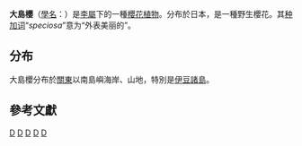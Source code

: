 {{Speciesbox
| image = Cerasus speciosa1.jpg
| image_caption = 大島櫻
| genus = Prunus subg. Cerasus 
| species = speciosa
| authority = (Koidz.) Nakai, 1915{{r|powo|Nakai1915}}
| synonyms ref ={{r|powo}}
| synonyms = {{collapsible list|title=基本異名|{{species list
|Prunus jamasakura var. speciosa |Koidz., 1911{{r|Koidz1911}}
}}}}{{collapsible list|title=同模異名|{{species list
|Cerasus speciosa |(Koidz.) H.Ohba, 1992
|Prunus × donarium subsp. speciosa |(Koidz.) Koidz., 1913{{r|Koidz1913}}
|Prunus × lannesiana f. speciosa |(Koidz.) Koehne, 1912{{r|Koehne1912}}
|Prunus mutabilis f. speciosa |(Koidz.) Miyoshi, 1916{{r|Miyoshi1916}}
|Prunus serrulata subvar. speciosa |(Koidz.) Makino, 1912{{r|Makino1912}}
|Prunus speciosa |(Koidz.) Ingram, 1925{{r|Ingram1925}}（[[同名|同名]]）{{r|ipni}}
}}}}{{collapsible list|title=異模異名|{{species list
|Prunus fimbriisepala |Nakai, 1949
|Prunus idzuensis |Nakai, 1952
|Prunus occultans |Nakai, 1949
}}}}
}}

'''大島櫻'''（[[學名|學名]]：{{lang|la|''Prunus speciosa''}}）是[[李屬|李屬]]{{r|powo}}下的一種[[櫻花|櫻花]]{{r|eflora|harvard}}[[植物|植物]]。分布於日本，是一種野生櫻花。{{r|Ohba1992}}其[[种加词|种加词]]“''speciosa''”意为“外表美丽的”。

== 分布 ==
大島櫻分布於[[关东地方|關東]]以南島嶼海岸、山地，特別是[[伊豆諸島|伊豆諸島]]。{{r|grin|bean3}}

== 參考文獻 ==
{{Reflist|30em|refs=
<ref name="Ohba1992">{{cite journal |author1=Ohba, H. |title=Japanese Cherry Trees under the Genus Cerasus (Rosaceae) |journal=''The Journal of Japanese Botany'' |date=1992 |volume=67 |issue=5 |pages=276-281 |url=http://www.jjbotany.com/pdf/JJB_067_276_281.pdf}}</ref>
<ref name=grin>Germplasm Resources Information Network: [http://www.ars-grin.gov/cgi-bin/npgs/html/taxon.pl?409782 ''Prunus speciosa''] {{Wayback|url=http://www.ars-grin.gov/cgi-bin/npgs/html/taxon.pl?409782 |date=20041119135522 }}</ref>
<ref name=bean3>Bean, W. J. (1980). ''Trees and Shrubs Hardy in the British Isles'' 8th ed., vol. 3. John Murray ISBN 0-7195-2427-X.</ref>
<ref name="powo">{{cite web |title=''Prunus speciosa'' (Koidz.) Nakai |url=http://www.plantsoftheworldonline.org/taxon/urn:lsid:ipni.org:names:730291-1 |website=''Plants of the World Online'' |publisher=Kew Science |accessdate=2021-11-07 |language=en}}</ref>
<ref name=Koidz1911>{{PDFlink|[https://www.jstage.jst.go.jp/article/jplantres1887/25/295/25_295_183/_pdf Notes on Japanese Rosaceae. III. ''The Botanical Magazine, Tokyo'' '''25'''(295): 186.]}}</ref>
<ref name=Makino1912>{{PDFlink|[https://www.jstage.jst.go.jp/article/jplantres1887/26/304/26_304_114/_pdf Observations on the Flora of Japan. ''The Botanical Magazine, Tokyo'' '''26'''(304): 117.]}}</ref>
<ref name=Koehne1912>{{Cite web |url=http://www.biodiversitylibrary.org/item/7032#page/283/mode/1up |title=Koehne, B.A.E. 1912. Neue japanische Arten und Formen von ''Prunus'' subgen. ''Cerasus''. ''Repertorium Specierum Novarum Regni Vegetabilis'' '''11'''(16-20): 268. |accessdate=2017-08-01 |archive-date=2017-07-28 |archive-url=https://web.archive.org/web/20170728221534/http://www.biodiversitylibrary.org/item/7032#page/283/mode/1up |dead-url=no }}</ref>
<ref name=Koidz1913>{{Cite web |url=http://www.biodiversitylibrary.org/item/31503#page/573/mode/1up |title=Koidzumi, G. 1913. Conspectus Rosacearum Japonicarum. ''The Journal of the College of Science, Imperial University of Tokyo'' '''34'''(2): 271. |accessdate=2017-08-01 |archive-date=2017-08-02 |archive-url=https://web.archive.org/web/20170802191129/http://www.biodiversitylibrary.org/item/31503#page/573/mode/1up |dead-url=no }}</ref>
<ref name=Nakai1915>{{PDFlink|[https://www.jstage.jst.go.jp/article/jplantres1887/29/344/29_344_133/_pdf Nakai, T. 1915. Praecursores ad Floram Sylvaticam. V. ''The Botanical Magazine, Tokyo'' '''29'''(344): 139.]}}</ref>
<ref name=Miyoshi1916>{{Cite web |url=http://www.biodiversitylibrary.org/item/31503#page/54/mode/1up |title=Miyoshi, M. 1916. Die japanischen Bergkirschen, ihre Wildformen und Kulturrassen. ''The Journal of the College of Science, Imperial University of Tokyo'' '''34'''(1): 42. |accessdate=2017-08-01 |archive-date=2017-08-02 |archive-url=https://web.archive.org/web/20170802191129/http://www.biodiversitylibrary.org/item/31503#page/54/mode/1up |dead-url=no }}</ref>
<ref name=ipni>[http://ipni.org/urn:lsid:ipni.org:names:730290-1:1.4.2.1 The International Plant Names Index.: ''Prunus speciosa'' (Koidz.) Ingram (1925)]{{Dead link|date=2019年12月 |bot=InternetArchiveBot |fix-attempted=yes }}</ref>
<ref name=Ingram1925>Ingram, C. 1925. Notes on Japanese cherries. ''Journal of the Royal Horticultural Society'' '''50'''(1): 80.</ref>
<ref name=eflora>{{PDFlink|[http://www.eflora.cn/pdf/38/041y.pdf Yü, T.T. & Li, C.L. 1986. ''Cerasus'' Mill. ''Flora Reipublicae Popularis Sinicae.''（中國植物誌） '''38''': 41.]}}</ref>
<ref name=harvard>{{PDFlink|[http://flora.huh.harvard.edu/china/PDF/PDF09/Cerasus.PDF Li, C.L. & Bartholomew, B. 2003. ''Cerasus'' Mill. ''Flora of China.''（中國植物誌英文修訂版） '''9''': 404.]}}</ref>
}}

{{taxonbar}}
[[Category:櫻花|D]]
[[Category:李属|D]]
[[Category:植物天然紀念物|D]]
[[Category:_1915年描述的植物|D]]
[[Category:特別天然紀念物|D]]
